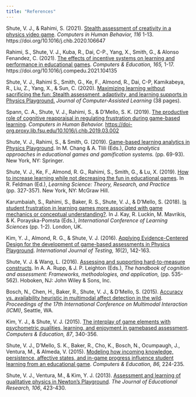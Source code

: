 ```yaml
---
title: "References"
---
```


::: {#refs}
:::


Shute, V. J., &amp; Rahimi, S. (2021). <a href="https://myweb.fsu.edu/vshute/pdf/creativity_CHB.pdf" target="_blank" rel="noopener">Stealth assessment of creativity in a physics video game</a>. <em>Computers in Human Behavior, 116 </em>1-13. https://doi.org/10.1016/j.chb.2020.106647

Rahimi, S., Shute, V. J., Kuba, R., Dai, C-P., Yang, X., Smith, G., &amp; Alonso Fenandez, C. (2021). <a href="https://myweb.fsu.edu/vshute/pdf/incentives.pdf" target="_blank" rel="noopener">The effects of incentive systems on learning and performance in educational games</a>. <em>Computers &amp; Education, 165, </em>1-17. https://doi.org/10.1016/j.compedu.2021.104135

Shute, V. J., Rahimi S., Smith, G., Ke, F., Almond, R., Dai, C-P, Kamikabeya, R., Liu, Z., Yang, X., &amp; Sun, C. (2020). <a href="http://myweb.fsu.edu/vshute/pdf/JCAL2020.pdf">Maximizing learning without sacrificing the fun: Stealth assessment, adaptivity, and learning supports in Physics Playground.</a> <em>Journal of Computer-Assisted Learning </em>(38 pages).

Spann, C. A., Shute, V. J., Rahimi, S., &amp; D'Mello, S. K. (2019). <a href="http://myweb.fsu.edu/vshute/pdf/Emo.pdf">The productive role of cognitive reappraisal in regulating frustration during game-based learning</a>. <em>Computers in Human Behavior.</em> <a href="https://doi-org.proxy.lib.fsu.edu/10.1016/j.chb.2019.03.002">https://doi-org.proxy.lib.fsu.edu/10.1016/j.chb.2019.03.002</a>

Shute, V. J., Rahimi, S., &amp; Smith, G. (2019). <a href="http://myweb.fsu.edu/vshute/pdf/gamification.pdf">Game-based learning analytics in Physics Playground</a>. In M. Chang &amp; A. Tlili (Eds.), <em>Data analytics approaches in educational games and gamification systems. </em>(pp. 69-93). New York, NY: Springer.

Shute, V. J., Ke, F., Almond, R. G., Rahimi, S., Smith, G., &amp; Lu, X. (2019). <a href="http://myweb.fsu.edu/vshute/pdf/feldman.pdf">How to increase learning while not decreasing the fun in educational games</a>. In R. Feldman (Ed.), <em>Learning Science: Theory, Research, and Practice</em> (pp. 327-357). New York, NY: McGraw Hill.

Karumbaiah, S., Rahimi, S., Baker, R. S., Shute, V. J., &amp; D’Mello, S. (2018). <a href="http://myweb.fsu.edu/vshute/pdf/icls2018.pdf">Is student frustration in learning games more associated with game mechanics or conceptual understanding?</a>. In J. Kay, R. Luckin, M. Mavrikis, &amp; K. Porayska-Pomsta (Eds.), <em>International Conference of Learning Sciences </em>(pp. 1-2). London, UK.

Kim, Y. J., Almond, R. G., &amp; Shute, V. J. (2016). <a href="http://myweb.fsu.edu/vshute/pdf/IJT.pdf">Applying Evidence-Centered Design for the development of game-based assessments in Physics Playground</a>. <em>International Journal of Testing, 16</em>(2), 142-163.

Shute, V. J. &amp; Wang, L. (2016). <a href="http://myweb.fsu.edu/vshute/pdf/HTM.pdf">Assessing and supporting hard-to-measure constructs</a>. In A. A. Rupp, &amp; J. P. Leighton (Eds.), <em>The handbook of cognition and assessment: Frameworks, methodologies, and application,</em> (pp. 535-562). Hoboken, NJ: John Wiley &amp; Sons, Inc.

Bosch, N., Chen, H., Baker, R., Shute, V. J., &amp; D’Mello, S. (2015). <a href="http://myweb.fsu.edu/vshute/pdf/icmi15.pdf">Accuracy vs. availability heuristic in multimodal affect detection in the wild</a>. <em>Proceedings of the 17th International Conference on Multimodal Interaction (ICMI)</em>, Seattle, WA.

Kim, Y. J., &amp; Shute, V. J. (2015). <a href="http://myweb.fsu.edu/vshute/pdf/kim_shute_2015.pdf">The interplay of game elements with psychometric qualities, learning, and enjoyment in gamebased assessment</a>. <em>Computers &amp; Education, 87</em>, 340-356.

Shute, V. J., D'Mello, S. K., Baker, R., Cho, K., Bosch, N., Ocumpaugh, J., Ventura, M., &amp; Almeda, V. (2015). <a href="http://myweb.fsu.edu/vshute/pdf/SEM1.pdf" target="_blank" rel="noopener">Modeling how incoming knowledge, persistence, affective states, and in-game progress influence student learning from an educational game</a>. <em>Computers &amp; Education, 86,</em> 224-235.

Shute, V. J., Ventura, M., &amp; Kim, Y. J. (2013). <a href="http://myweb.fsu.edu/vshute/pdf/JER.pdf">Assessment and learning of qualitative physics in Newton’s Playground</a>. <em>The Journal of Educational Research, 106</em>, 423-430.
